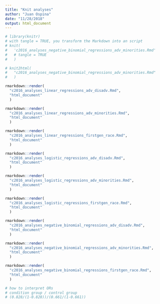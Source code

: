 ```yaml
---
title: "Knit analyses"
author: "Juan Ospina"
date: "11/28/2018"
output: html_document
---
```


```r
# library(knitr)
# with tangle = TRUE, you transform the Markdown into an script
# knit(
#   'c2016_analyses_negative_binomial_regressions_adv_minorities.Rmd'
#   # tangle = TRUE
#   )

# knit2html(
#   "c2016_analyses_negative_binomial_regressions_adv_minorities.Rmd"
#   )

rmarkdown::render(
  "c2016_analyses_linear_regressions_adv_disadv.Rmd", 
  "html_document"
  )

rmarkdown::render(
  "c2016_analyses_linear_regressions_adv_minorities.Rmd", 
  "html_document"
  )

rmarkdown::render(
  "c2016_analyses_linear_regressions_firstgen_race.Rmd", 
  "html_document"
  )

rmarkdown::render(
  "c2016_analyses_logistic_regressions_adv_disadv.Rmd", 
  "html_document"
  )

rmarkdown::render(
  "c2016_analyses_logistic_regressions_adv_minorities.Rmd", 
  "html_document"
  )

rmarkdown::render(
  "c2016_analyses_logistic_regressions_firstgen_race.Rmd", 
  "html_document"
  )

rmarkdown::render(
  "c2016_analyses_negative_binomial_regressions_adv_disadv.Rmd", 
  "html_document"
  )

rmarkdown::render(
  "c2016_analyses_negative_binomial_regressions_adv_minorities.Rmd", 
  "html_document"
  )

rmarkdown::render(
  "c2016_analyses_negative_binomial_regressions_firstgen_race.Rmd", 
  "html_document"
  )
```


```r
# how to interpret ORs
# condition group / control group
# (0.828/(1-0.828))/(0.661/(1-0.661))
```

